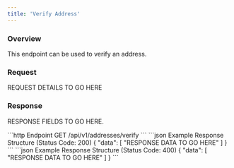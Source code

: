 ```yaml
---
title: 'Verify Address'
---
```


### Overview

This endpoint can be used to verify an address.

### Request

REQUEST DETAILS TO GO HERE

### Response

RESPONSE FIELDS TO GO HERE.

<RequestExample>
    ```http Endpoint
    GET /api/v1/addresses/verify
    ```
</RequestExample>

<ResponseExample>
    ```json Example Response Structure (Status Code: 200)
    {
        "data": [
        "RESPONSE DATA TO GO HERE"
        ]
    }
    ```
</ResponseExample>

<ResponseExample>
    ```json Example Response Structure (Status Code: 400)
    {
        "data": [
        "RESPONSE DATA TO GO HERE"
        ]
    }
    ```
</ResponseExample>